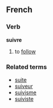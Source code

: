 ==French==
===Verb===
'''suivre'''

# to [[follow]]

===Related terms===
*[[suite]]
*[[suiveur]]
*[[suivisme]]
*[[suiviste]]